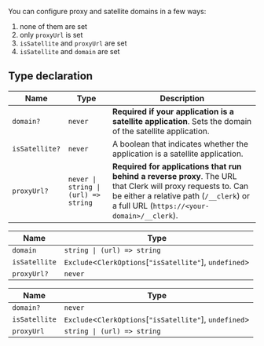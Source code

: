 You can configure proxy and satellite domains in a few ways:

1. none of them are set
2. only `proxyUrl` is set
3. `isSatellite` and `proxyUrl` are set
4. `isSatellite` and `domain` are set

## Type declaration

| Name           | Type                                            | Description                                                                                                                                                                                           |
| -------------- | ----------------------------------------------- | ----------------------------------------------------------------------------------------------------------------------------------------------------------------------------------------------------- |
| `domain?`      | `never`                                         | **Required if your application is a satellite application**. Sets the domain of the satellite application.                                                                                            |
| `isSatellite?` | `never`                                         | A boolean that indicates whether the application is a satellite application.                                                                                                                          |
| `proxyUrl?`    | <code>never \| string \| (url) => string</code> | **Required for applications that run behind a reverse proxy**. The URL that Clerk will proxy requests to. Can be either a relative path (`/__clerk`) or a full URL (`https://<your-domain>/__clerk`). |

| Name          | Type                                                        |
| ------------- | ----------------------------------------------------------- |
| `domain`      | <code>string \| (url) => string</code>                      |
| `isSatellite` | `Exclude`\<`ClerkOptions`\[`"isSatellite"`\], `undefined`\> |
| `proxyUrl?`   | `never`                                                     |

| Name          | Type                                                        |
| ------------- | ----------------------------------------------------------- |
| `domain?`     | `never`                                                     |
| `isSatellite` | `Exclude`\<`ClerkOptions`\[`"isSatellite"`\], `undefined`\> |
| `proxyUrl`    | <code>string \| (url) => string</code>                      |
